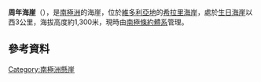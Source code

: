 {{Coord|78|33|S|164|15|E|source:GNIS|display=title}}

'''周年海崖'''（{{lang-en|Anniversary Bluff}}），是[[南極洲|南極洲]]的海崖，位於[[維多利亞地|維多利亞地]]的[[希拉里海岸|希拉里海岸]]，處於[[生日海崖|生日海崖]]以西3公里，海拔高度約1,300米，現時由[[南極條約體系|南極條約體系]]管理。
{{Location map many
|Antarctica
|width=280
|label = 週年海崖
|float=center
|border=none
|caption=週年海崖在南極洲的位置
|coordinates = {{coord|78|33|S|164|15|E}}
}}

==參考資料==
{{cite gnis | type = antarid | id = 17584| name = Anniversary Bluff | accessdate = 2011-05-11}}

[[Category:南極洲懸崖|Category:南極洲懸崖]]


{{Antarctica-geo-stub}}